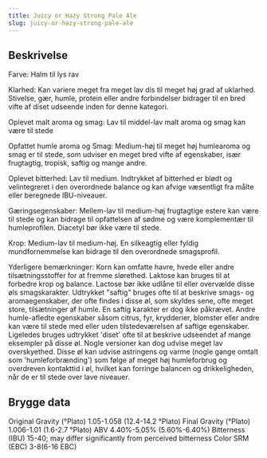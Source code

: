 ```yaml
---
title: Juicy or Hazy Strong Pale Ale
slug: juicy-or-hazy-strong-pale-ale
---
```


## Beskrivelse
Farve: Halm til lys rav

Klarhed: Kan variere meget fra meget lav dis til meget høj grad af uklarhed. Stivelse, gær, humle, protein eller andre forbindelser bidrager til en bred vifte af diset udseende inden for denne kategori.

Oplevet malt aroma og smag: Lav til middel-lav malt aroma og smag kan være til stede

Opfattet humle aroma og Smag: Medium-høj til meget høj humlearoma og smag er til stede, som udviser en meget bred vifte af egenskaber, især frugtagtig, tropisk, saftig og mange andre.

Oplevet bitterhed: Lav til medium. Indtrykket af bitterhed er blødt og velintegreret i den overordnede balance og kan afvige væsentligt fra målte eller beregnede IBU-niveauer.

Gæringsegenskaber: Mellem-lav til medium-høj frugtagtige estere kan være til stede og kan bidrage til opfattelsen af ​​sødme og være komplementær til humleprofilen. Diacetyl bør ikke være til stede.

Krop: Medium-lav til medium-høj. En silkeagtig eller fyldig mundfornemmelse kan bidrage til den overordnede smagsprofil.

Yderligere bemærkninger: Korn kan omfatte havre, hvede eller andre tilsætningsstoffer for at fremme slørethed. Laktose kan bruges til at forbedre krop og balance. Lactose bør ikke udlåne til eller overvælde disse øls smagskarakter. Udtrykket &#34;saftig&#34; bruges ofte til at beskrive smags- og aromaegenskaber, der ofte findes i disse øl, som skyldes sene, ofte meget store, tilsætninger af humle. En saftig karakter er dog ikke påkrævet. Andre humle-afledte egenskaber såsom citrus, fyr, krydderier, blomster eller andre kan være til stede med eller uden tilstedeværelsen af ​​saftige egenskaber. Ligeledes bruges udtrykket &#39;diset&#39; ofte til at beskrive udseendet af mange eksempler på disse øl. Nogle versioner kan dog udvise meget lav overskyethed. Disse øl kan udvise astringens og varme (nogle gange omtalt som &#39;humleforbrænding&#39;) som følge af meget høj humleforbrug og overdreven kontakttid i øl, hvilket kan forringe balancen og drikkeligheden, når de er til stede over lave niveauer.



## Brygge data
Original Gravity (°Plato) 1.05-1.058 (12.4-14.2 °Plato)
Final Gravity  (°Plato) 1.006-1.01 (1.6-2.7 °Plato)
ABV 4.40%-5.05% (5.60%-6.40%)
Bitterness (IBU) 15-40; may differ significantly from perceived bitterness
Color SRM (EBC) 3-8(6-16 EBC)					

